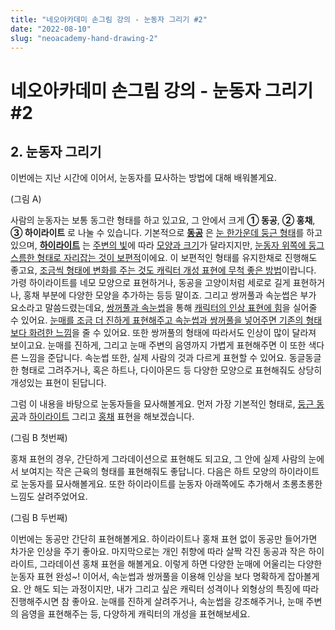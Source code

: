 ```yaml
---
title: "네오아카데미 손그림 강의 - 눈동자 그리기 #2"
date: "2022-08-10"
slug: "neoacademy-hand-drawing-2"
---
```


# 네오아카데미 손그림 강의 - 눈동자 그리기 #2

## 2. 눈동자 그리기
이번에는 지난 시간에 이어서, 눈동자를 묘사하는 방법에 대해 배워볼게요.

(그림 A)

사람의 눈동자는 보통 동그란 형태를 하고 있고요, 그 안에서 크게 **① 동공**, **② 홍채**, **③ 하이라이트** 로 나눌 수 있습니다. 
기본적으로 **<u>동공</u>** 은 <u>눈 한가운데 둥근 형태</u>를 하고 있으며, **<u>하이라이트</u>** 는 <u>주변의 빛</u>에 따라 <u>모양과 크기</u>가 달라지지만, <u>눈동자 위쪽에 둥그스름한 형태로 자리잡는 것이 보편적</u>이에요. 이 보편적인 형태를 유지한채로 진행해도 좋고요, <u>조금씩 형태에 변화를 주는 것도 캐릭터 개성 표현에 무척 좋은 방법</u>이랍니다. 가령 하이라이트를 네모 모양으로 표현하거나, 동공을 고양이처럼 세로로   길게 표현하거나, 홍채 부분에 다양한 모양을 추가하는 등등 말이죠. 그리고 쌍꺼풀과 속눈썹은 부가 요소라고 말씀드렸는데요, <u>쌍꺼풀과 속눈썹</u>을 통해 <u>캐릭터의 인상 표현에 힘</u>을 실어줄 수 있어요. <u>눈매를 조금 더 진하게 표현해주고 속눈썹과 쌍꺼풀을 넣어주면 기존의 형태보다 화려한 느낌</u>을 줄 수 있어요. 또한 쌍꺼풀의 형태에 따라서도 인상이 많이 달라져 보이고요. 눈매를 진하게, 그리고 눈매 주변의 음영까지 가볍게 표현해주면 이 또한 색다른 느낌을 준답니다. 속눈썹 또한, 실제 사람의 것과 다르게 표현할 수 있어요. 동글동글한 형태로 그려주거나, 혹은 하트나, 다이아몬드 등 다양한 모양으로 표현해줘도 상당히 개성있는 표현이 된답니다.

그럼 이 내용을 바탕으로 눈동자들을 묘사해볼게요.  먼저 가장 기본적인 형태로, <u>둥근 동공</u>과 <u>하이라이트</u> 그리고 <u>홍채</u> 표현을 해보겠습니다.

(그림 B 첫번째)

홍채 표현의 경우, 간단하게 그라데이션으로 표현해도 되고요, 그 안에 실제 사람의 눈에서 보여지는 작은 근육의 형태를 표현해줘도 좋답니다. 다음은 하트 모양의 하이라이트로 눈동자를 묘사해볼게요. 또한 하이라이트를 눈동자 아래쪽에도 추가해서 초롱초롱한 느낌도 살려주었어요.

(그림 B 두번째)

이번에는 동공만 간단히 표현해볼게요. 하이라이트나 홍채 표현 없이 동공만 들어가면 차가운 인상을 주기 좋아요.
마지막으로는 개인 취향에 따라 살짝 각진 동공과 작은 하이라이트, 그라데이션 홍채 표현을 해볼게요. 이렇게 하면 다양한 눈매에 어울리는 다양한 눈동자 표현 완성~! 
이어서, 속눈썹과 쌍꺼풀을 이용해 인상을 보다 명확하게 잡아볼게요. 안 해도 되는 과정이지만, 내가 그리고 싶은 캐릭터 성격이나 외형상의 특징에 따라 진행해주시면 참 좋아요. 눈매를 진하게 살려주거나, 속눈썹을 강조해주거나, 눈매 주변의 음영을 표현해주는 등, 다양하게 캐릭터의 개성을 표현해보세요.
